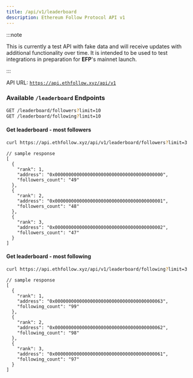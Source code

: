 ```yaml
---
title: /api/v1/leaderboard
description: Ethereum Follow Protocol API v1
---
```


:::note

This is currently a test API with fake data and will receive updates with additional functionality over time. It is intended to be used to test integrations in preparation for **EFP**'s mainnet launch.

:::

API URL: [`https://api.ethfollow.xyz/api/v1`](https://api.ethfollow.xyz/api/v1)

### Available `/leaderboard` Endpoints

```sh
GET /leaderboard/followers?limit=10
GET /leaderboard/following?limit=10
```

#### Get leaderboard - most followers

```sh
curl https://api.ethfollow.xyz/api/v1/leaderboard/followers?limit=3
```

```jsonc
// sample response
[
  {
    "rank": 1,
    "address": "0x0000000000000000000000000000000000000000",
    "followers_count": "49"
  },
  {
    "rank": 2,
    "address": "0x0000000000000000000000000000000000000001",
    "followers_count": "48"
  },
  {
    "rank": 3,
    "address": "0x0000000000000000000000000000000000000002",
    "followers_count": "47"
  }
]
```

#### Get leaderboard - most following

```sh
curl https://api.ethfollow.xyz/api/v1/leaderboard/following?limit=3
```

```jsonc
// sample response
[
  {
    "rank": 1,
    "address": "0x0000000000000000000000000000000000000063",
    "following_count": "99"
  },
  {
    "rank": 2,
    "address": "0x0000000000000000000000000000000000000062",
    "following_count": "98"
  },
  {
    "rank": 3,
    "address": "0x0000000000000000000000000000000000000061",
    "following_count": "97"
  }
]
```
